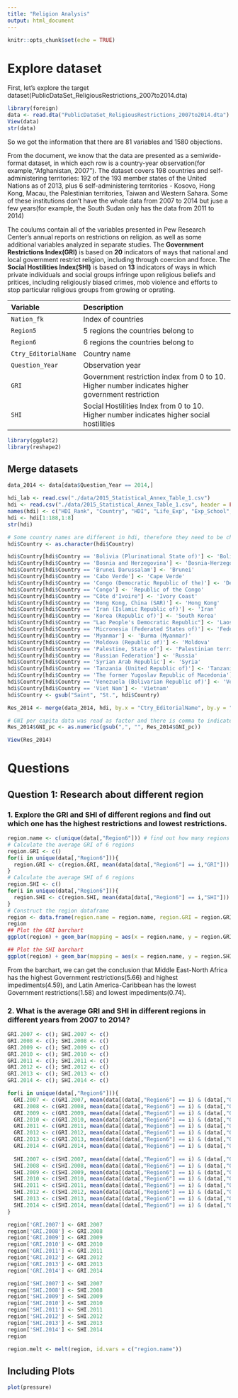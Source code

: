```yaml
---
title: "Religion Analysis"
output: html_document
---
```


```r
knitr::opts_chunk$set(echo = TRUE)
```

# Explore dataset
First, let's explore the target dataset(PublicDataSet_ReligiousRestrictions_2007to2014.dta)
```r
library(foreign)
data <- read.dta("PublicDataSet_ReligiousRestrictions_2007to2014.dta")
View(data)
str(data)
```
So we got the information that there are 81 variables and 1580 objections.

From the document, we know that the data are presented as a semiwide-format dataset, in which each row is a country-year observation(for example,"Afghanistan, 2007"). The dataset covers 198 countries and self-administering territories: 192 of the 193 member states of the United Nations as of 2013, plus 6 self-administering territories - Kosovo, Hong Kong, Macau, the Palestinian territories, Taiwan and Western Sahara. Some of these institutions don't have the whole data from 2007 to 2014 but juse a few years(for example, the South Sudan only has the data from 2011 to 2014)

The coulums contain all of the variables presented in Pew Research Center's annual reports on restrictions on religion. as well as some additional variables analyzed in separate studies. The **Government Restrictions Index(GRI)** is based on **20** indicators of ways that national and local government restrict religion, including through coercion and force. The **Social Hostilities Index(SHI)** is based on **13** indicators of ways in which private individuals and social groups infringe upon religious beliefs and pritices, including religiously biased crimes, mob violence and efforts to stop particular religious groups from growing or oprating. 

|**Variable**|**Description**|
| :----------------------- | :--------------------------------------------------|
|`Nation_fk`|Index of countries|
|`Region5`|5 regions the countries belong to|
|`Region6`|6 regions the countries belong to|
|`Ctry_EditorialName`|Country name|
|`Question_Year`|Observation year|
|`GRI`|Government restriction index from 0 to 10. Higher number indicates higher government restriction|
|`SHI`|Social Hostilities Index from 0 to 10. Higher number indicates higher social hostilities|

```r
library(ggplot2)
library(reshape2)
```

## Merge datasets

```r
data_2014 <- data[data$Question_Year == 2014,]

hdi_lab <- read.csv("./data/2015_Statistical_Annex_Table_1.csv")
hdi <- read.csv("./data/2015_Statistical_Annex_Table_1.csv", header = FALSE, skip = 3)
names(hdi) <- c("HDI_Rank", "Country", "HDI", "Life_Exp", "Exp_School", "Mean_School", "GNI_pc", "GNI_min_HDI_rank", "x")
hdi <- hdi[1:188,1:8]
str(hdi)

# Some country names are different in hdi, therefore they need to be changed before being merged
hdi$Country <- as.character(hdi$Country)

hdi$Country[hdi$Country == 'Bolivia (Plurinational State of)'] <- 'Bolivia'
hdi$Country[hdi$Country == 'Bosnia and Herzegovina'] <- 'Bosnia-Herzegovina'
hdi$Country[hdi$Country == 'Brunei Darussalam'] <- 'Brunei'
hdi$Country[hdi$Country == 'Cabo Verde'] <- 'Cape Verde'
hdi$Country[hdi$Country == 'Congo (Democratic Republic of the)'] <- 'Democratic Republic of the Congo'
hdi$Country[hdi$Country == 'Congo'] <- 'Republic of the Congo'
hdi$Country[hdi$Country == "Côte d'Ivoire"] <- 'Ivory Coast'
hdi$Country[hdi$Country == 'Hong Kong, China (SAR)'] <- 'Hong Kong'
hdi$Country[hdi$Country == 'Iran (Islamic Republic of)'] <- 'Iran'
hdi$Country[hdi$Country == 'Korea (Republic of)'] <- 'South Korea'
hdi$Country[hdi$Country == "Lao People's Democratic Republic"] <- 'Laos'
hdi$Country[hdi$Country == 'Micronesia (Federated States of)'] <- 'Federated States of Micronesia'
hdi$Country[hdi$Country == 'Myanmar'] <- 'Burma (Myanmar)'
hdi$Country[hdi$Country == 'Moldova (Republic of)'] <- 'Moldova'
hdi$Country[hdi$Country == 'Palestine, State of'] <- 'Palestinian territories'
hdi$Country[hdi$Country == 'Russian Federation'] <- 'Russia'
hdi$Country[hdi$Country == 'Syrian Arab Republic'] <- 'Syria'
hdi$Country[hdi$Country == 'Tanzania (United Republic of)'] <- 'Tanzania'
hdi$Country[hdi$Country == 'The former Yugoslav Republic of Macedonia'] <- 'Republic of Macedonia'
hdi$Country[hdi$Country == 'Venezuela (Bolivarian Republic of)'] <- 'Venezuela'
hdi$Country[hdi$Country == 'Viet Nam'] <- 'Vietnam'
hdi$Country <- gsub("Saint", "St.", hdi$Country)

Res_2014 <- merge(data_2014, hdi, by.x = "Ctry_EditorialName", by.y = "Country", all = TRUE)

# GNI per capita data was read as factor and there is comma to indicate thousands.
Res_2014$GNI_pc <- as.numeric(gsub(",", "", Res_2014$GNI_pc))

View(Res_2014)

```

# Questions

## Question 1: Research about different region
### 1. Explore the GRI and SHI of different regions and find out which one has the highest restrictions and lowest restrictions.
```r
region.name <- c(unique(data[,"Region6"])) # find out how many regions in total
# Calculate the average GRI of 6 regions
region.GRI <- c()
for(i in unique(data[,"Region6"])){
  region.GRI <- c(region.GRI, mean(data[data[,"Region6"] == i,"GRI"]))
}
# Calculate the average SHI of 6 regions
region.SHI <- c()
for(i in unique(data[,"Region6"])){
  region.SHI <- c(region.SHI, mean(data[data[,"Region6"] == i,"SHI"]))
}
# Construct the region dataframe
region <- data.frame(region.name = region.name, region.GRI = region.GRI, region.SHI = region.SHI)
region
## Plot the GRI barchart
ggplot(region) + geom_bar(mapping = aes(x = region.name, y = region.GRI), stat = "identity", position = "dodge", fill = "steelblue") + labs(title = "GRI of 6 regions")

## Plot the SHI barchart
ggplot(region) + geom_bar(mapping = aes(x = region.name, y = region.SHI), stat = "identity", position = "dodge", fill = "steelblue") + labs(title = "SHI of 6 regions")

```

From the barchart, we can get the conclusion that Middle East-North Africa has the highest Government restrictions(5.66) and highest impediments(4.59), and Latin America-Caribbean has the lowest Government restrictions(1.58) and lowest impediments(0.74).

### 2. What is the average GRI and SHI in different regions in different years from 2007 to 2014?
```r
GRI.2007 <- c(); SHI.2007 <- c()
GRI.2008 <- c(); SHI.2008 <- c()
GRI.2009 <- c(); SHI.2009 <- c()
GRI.2010 <- c(); SHI.2010 <- c()
GRI.2011 <- c(); SHI.2011 <- c()
GRI.2012 <- c(); SHI.2012 <- c()
GRI.2013 <- c(); SHI.2013 <- c()
GRI.2014 <- c(); SHI.2014 <- c()

for(i in unique(data[,"Region6"])){
  GRI.2007 <- c(GRI.2007, mean(data[(data[,"Region6"] == i) & (data[,"Question_Year"] == 2007), "GRI"]))
  GRI.2008 <- c(GRI.2008, mean(data[(data[,"Region6"] == i) & (data[,"Question_Year"] == 2008), "GRI"]))
  GRI.2009 <- c(GRI.2009, mean(data[(data[,"Region6"] == i) & (data[,"Question_Year"] == 2009), "GRI"]))
  GRI.2010 <- c(GRI.2010, mean(data[(data[,"Region6"] == i) & (data[,"Question_Year"] == 2010), "GRI"]))
  GRI.2011 <- c(GRI.2011, mean(data[(data[,"Region6"] == i) & (data[,"Question_Year"] == 2011), "GRI"]))
  GRI.2012 <- c(GRI.2012, mean(data[(data[,"Region6"] == i) & (data[,"Question_Year"] == 2012), "GRI"]))
  GRI.2013 <- c(GRI.2013, mean(data[(data[,"Region6"] == i) & (data[,"Question_Year"] == 2013), "GRI"]))
  GRI.2014 <- c(GRI.2014, mean(data[(data[,"Region6"] == i) & (data[,"Question_Year"] == 2014), "GRI"]))
  
  SHI.2007 <- c(SHI.2007, mean(data[(data[,"Region6"] == i) & (data[,"Question_Year"] == 2007), "SHI"]))
  SHI.2008 <- c(SHI.2008, mean(data[(data[,"Region6"] == i) & (data[,"Question_Year"] == 2008), "SHI"]))
  SHI.2009 <- c(SHI.2009, mean(data[(data[,"Region6"] == i) & (data[,"Question_Year"] == 2009), "SHI"]))
  SHI.2010 <- c(SHI.2010, mean(data[(data[,"Region6"] == i) & (data[,"Question_Year"] == 2010), "SHI"]))
  SHI.2011 <- c(SHI.2011, mean(data[(data[,"Region6"] == i) & (data[,"Question_Year"] == 2011), "SHI"]))
  SHI.2012 <- c(SHI.2012, mean(data[(data[,"Region6"] == i) & (data[,"Question_Year"] == 2012), "SHI"]))
  SHI.2013 <- c(SHI.2013, mean(data[(data[,"Region6"] == i) & (data[,"Question_Year"] == 2013), "SHI"]))
  SHI.2014 <- c(SHI.2014, mean(data[(data[,"Region6"] == i) & (data[,"Question_Year"] == 2014), "SHI"]))
}

region['GRI.2007'] <- GRI.2007
region['GRI.2008'] <- GRI.2008
region['GRI.2009'] <- GRI.2009
region['GRI.2010'] <- GRI.2010
region['GRI.2011'] <- GRI.2011
region['GRI.2012'] <- GRI.2012
region['GRI.2013'] <- GRI.2013
region['GRI.2014'] <- GRI.2014

region['SHI.2007'] <- SHI.2007
region['SHI.2008'] <- SHI.2008
region['SHI.2009'] <- SHI.2009
region['SHI.2010'] <- SHI.2010
region['SHI.2011'] <- SHI.2011
region['SHI.2012'] <- SHI.2012
region['SHI.2013'] <- SHI.2013
region['SHI.2014'] <- SHI.2014
region
```

```r
region.melt <- melt(region, id.vars = c("region.name"))
```


## Including Plots


```r
plot(pressure)
```

